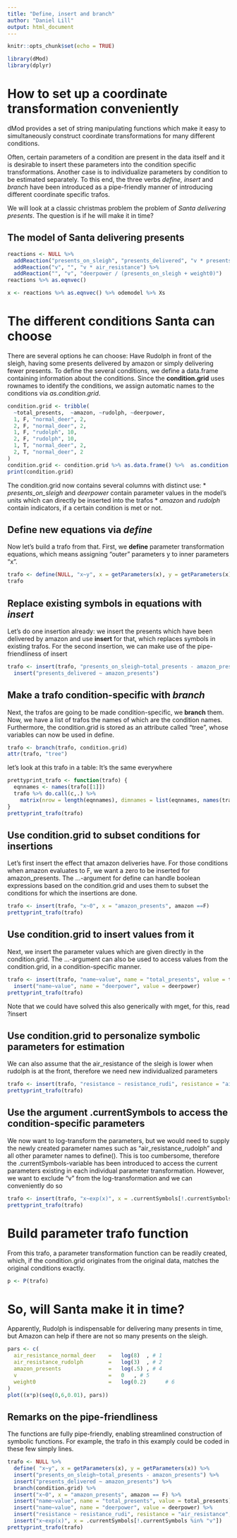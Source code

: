 ```yaml
---
title: "Define, insert and branch"
author: "Daniel Lill"
output: html_document
---
```


```r
knitr::opts_chunk$set(echo = TRUE)
```

```r
library(dMod)
library(dplyr)
```

# How to set up a coordinate transformation conveniently

dMod provides a set of string manipulating functions which make it easy to simultaneously construct coordinate transformations for many different conditions.

Often, certain parameters of a condition are present in the data itself and it is desirable to insert these parameters into the condition specific transformations. Another case is to individualize parameters by condition to be estimated separately. To this end, the three verbs *define, insert* and *branch* have been introduced as a pipe-friendly manner of introducing different coordinate specific trafos.

We will look at a classic christmas problem the problem of *Santa delivering presents*. The question is if he will make it in time?

## The model of Santa delivering presents
```r
reactions <- NULL %>% 
  addReaction("presents_on_sleigh", "presents_delivered", "v * presents_on_sleigh") %>% 
  addReaction("v", "", "v * air_resistance") %>% 
  addReaction("", "v", "deerpower / (presents_on_sleigh + weight0)")
reactions %>% as.eqnvec()
```

```r
x <- reactions %>% as.eqnvec() %>% odemodel %>% Xs
```

# The different conditions Santa can choose
There are several options he can choose: 
Have Rudolph in front of the sleigh, having some presents delivered by amazon or simply delivering fewer presents.
To define the several conditions, we define a data.frame containing information about the conditions.
Since the **condition.grid** uses rownames to identify the conditions, we assign automatic names to the conditions via *as.condition.grid*.
```r
condition.grid <- tribble(
  ~total_presents,  ~amazon, ~rudolph, ~deerpower,
  1, F, "normal_deer", 2,
  2, F, "normal_deer", 2,
  1, F, "rudolph", 10,
  2, F, "rudolph", 10,
  1, T, "normal_deer", 2,
  2, T, "normal_deer", 2
)
condition.grid <- condition.grid %>% as.data.frame() %>%  as.condition.grid()
print(condition.grid)
```

The condition.grid now contains several columns with distinct use:
* *presents_on_sleigh* and *deerpower* contain parameter values in the model's units which can directly be inserted into the trafos
* *amazon* and *rudolph* contain indicators, if a certain condition is met or not.

## Define new equations via *define*
Now let's build a trafo from that. First, we **define** parameter transformation equations, which means assigning "outer" parameters y to inner parameters "x".
```r
trafo <- define(NULL, "x~y", x = getParameters(x), y = getParameters(x))
trafo
```

## Replace existing symbols in equations with *insert*
Let's do one insertion already: we insert the presents which have been delivered by amazon and use **insert** for that, which replaces symbols in existing trafos. For the second insertion, we can make use of the pipe-friendliness of insert
```r
trafo <- insert(trafo, "presents_on_sleigh~total_presents - amazon_presents") %>% 
  insert("presents_delivered ~ amazon_presents")
```

## Make a trafo condition-specific with *branch*
Next, the trafos are going to be made condition-specific, we **branch** them. 
Now, we have a list of trafos the names of which are the condition names. Furthermore, the condition.grid is stored as an attribute called "tree", whose variables can now be used in define.
```r
trafo <- branch(trafo, condition.grid)
attr(trafo, "tree")
```
let's look at this trafo in a table: It's the same everywhere
```r
prettyprint_trafo <- function(trafo) {
  eqnnames <- names(trafo[[1]])
  trafo %>% do.call(c,.) %>% 
    matrix(nrow = length(eqnnames), dimnames = list(eqnnames, names(trafo))) %>% as.data.frame(stringsAsFactors = F)
}
prettyprint_trafo(trafo)
```

## Use condition.grid to subset conditions for insertions
Let's first insert the effect that amazon deliveries have. 
For those conditions when amazon evaluates to F, we want a zero to be inserted for amazon_presents.
The ...-argument for define can handle boolean expressions based on the condition.grid and uses them to subset the conditions for which the insertions are done.
```r
trafo <- insert(trafo, "x~0", x = "amazon_presents", amazon ==F)
prettyprint_trafo(trafo)
```

## Use condition.grid to insert values from it
Next, we insert the parameter values which are given directly in the condition.grid.
The ...-argument can also be used to access values from the condition.grid, in a condition-specific manner.
```r
trafo <- insert(trafo, "name~value", name = "total_presents", value = total_presents) %>% 
  insert("name~value", name = "deerpower", value = deerpower)
prettyprint_trafo(trafo)
```
Note that we could have solved this also generically with mget, for this, read ?insert

## Use condition.grid to personalize symbolic parameters for estimation
We can also assume that the air_resistance of the sleigh is lower when rudolph is at the front, therefore we need new individualized parameters
```r
trafo <- insert(trafo, "resistance ~ resistance_rudi", resistance = "air_resistance", rudi = rudolph)
prettyprint_trafo(trafo)
```

## Use the argument .currentSymbols to access the condition-specific parameters
We now want to log-transform the parameters, but we would need to supply the newly created parameter names such as "air_resistance_rudolph" and all other parameter names to define(). This is too cumbersome, therefore the .currentSymbols-variable has been introduced to access the current parameters existing in each individual parameter transformation.
However, we want to exclude "v" from the log-transformation and we can conveniently do so
```r
trafo <- insert(trafo, "x~exp(x)", x = .currentSymbols[!.currentSymbols %in% "v"])
prettyprint_trafo(trafo)
```


# Build parameter trafo function
From this trafo, a parameter transformation function can be readily created, which, if the condition.grid originates from the original data, matches the original conditions exactly.
```r
p <- P(trafo)
```


# So, will Santa make it in time?

Apparently, Rudolph is indispensable for delivering many presents in time, but Amazon can help if there are not so many presents on the sleigh.
```r
pars <- c(
  air_resistance_normal_deer	=	log(8)	, # 1
  air_resistance_rudolph    	=	log(3)	, # 2
  amazon_presents           	=	log(.5)	, # 4
  v                         	=	0	, # 5
  weight0                   	=	log(0.2)	  # 6 
)
plot((x*p)(seq(0,6,0.01), pars))
```


## Remarks on the pipe-friendliness
The functions are fully pipe-friendly, enabling streamlined construction of symbolic functions. For example, the trafo in this examply could be coded in these few simply lines.
```r
trafo <- NULL %>% 
  define( "x~y", x = getParameters(x), y = getParameters(x)) %>% 
  insert("presents_on_sleigh~total_presents - amazon_presents") %>% 
  insert("presents_delivered ~ amazon_presents") %>% 
  branch(condition.grid) %>% 
  insert("x~0", x = "amazon_presents", amazon == F) %>% 
  insert("name~value", name = "total_presents", value = total_presents) %>% 
  insert("name~value", name = "deerpower", value = deerpower) %>% 
  insert("resistance ~ resistance_rudi", resistance = "air_resistance", rudi = rudolph) %>% 
  insert("x~exp(x)", x = .currentSymbols[!.currentSymbols %in% "v"])
prettyprint_trafo(trafo)
```
